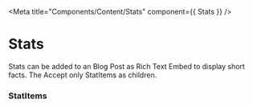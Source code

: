 
<Meta title="Components/Content/Stats" component={{ Stats }} />

# Stats

Stats can be added to an Blog Post as Rich Text Embed to display short facts. The Accept only StatItems as children.

<Canvas withSource="open">
  <Story name="Regular">
    <Stats>
      <StatItem title={'Team Size'} content={'6 people'} />
      <StatItem title={'Start'} content={'December 2018'} />
      <StatItem title={'End'} content={'Ongoing'} />
    </Stats>
  </Story>
</Canvas>

### StatItems

<ArgsTable of={StatItem} />

